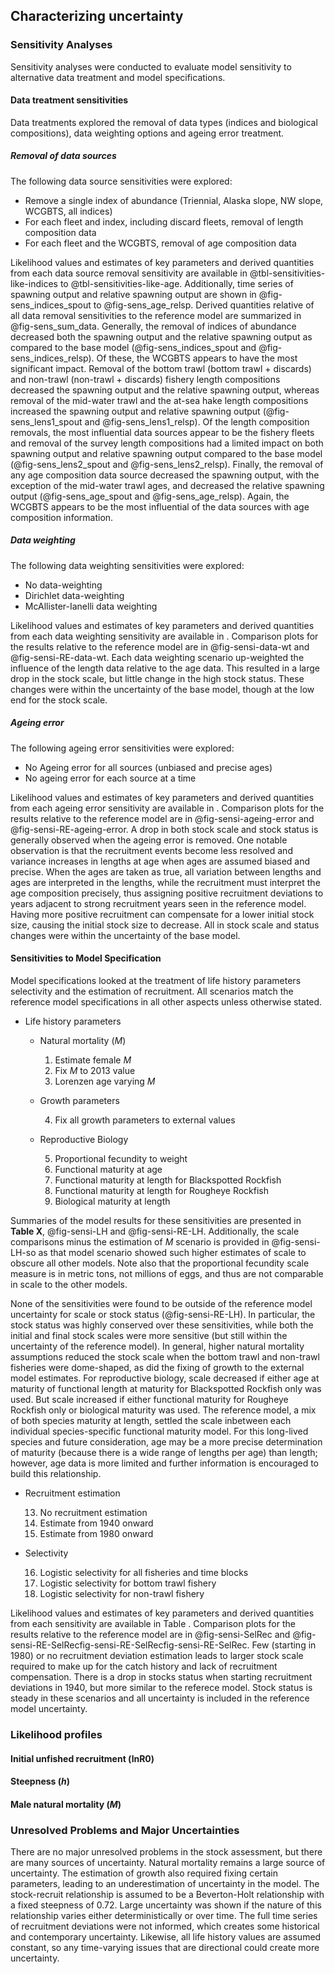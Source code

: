 ## Characterizing uncertainty

### Sensitivity Analyses {#sec-assmt-sens}

Sensitivity analyses were conducted to evaluate model sensitivity to alternative data treatment and model specifications.

#### Data treatment sensitivities

Data treatments explored the removal of data types (indices and biological compositions), data weighting options and ageing error treatment. 

##### Removal of data sources 

The following data source sensitivities were explored:

* Remove a single index of abundance (Triennial, Alaska slope, NW slope, WCGBTS, all indices)
* For each fleet and index, including discard fleets, removal of length composition data
* For each fleet and the WCGBTS, removal of age composition data

Likelihood values and estimates of key parameters and derived quantities from each data source removal sensitivity are available in @tbl-sensitivities-like-indices to @tbl-sensitivities-like-age. Additionally, time series of spawning output and relative spawning output are shown in @fig-sens_indices_spout to @fig-sens_age_relsp. Derived quantities relative of all data removal sensitivities to the reference model are summarized in @fig-sens_sum_data. Generally, the removal of indices of abundance decreased both the spawning output and the relative spawning output as compared to the base model (@fig-sens_indices_spout and @fig-sens_indices_relsp). Of these, the WCGBTS appears to have the most significant impact. Removal of the bottom trawl (bottom trawl + discards) and non-trawl (non-trawl + discards) fishery length compositions decreased the spawning output and the relative spawning output, whereas removal of the mid-water trawl and the at-sea hake length compositions increased the spawning output and relative spawning output (@fig-sens_lens1_spout and @fig-sens_lens1_relsp). Of the length composition removals, the most influential data sources appear to be the fishery fleets and removal of the survey length compositions had a limited impact on both spawning output and relative spawning output compared to the base model (@fig-sens_lens2_spout and @fig-sens_lens2_relsp). Finally, the removal of any age composition data source decreased the spawning output, with the exception of the mid-water trawl ages, and decreased the relative spawning output (@fig-sens_age_spout and @fig-sens_age_relsp). Again, the WCGBTS appears to be the most influential of the data sources with age composition information.

  	
##### Data weighting

The following data weighting sensitivities were explored:

* No data-weighting
* Dirichlet data-weighting
* McAllister-Ianelli data weighting

Likelihood values and estimates of key parameters and derived quantities from each data weighting sensitivity are available in . Comparison plots for the results relative to the reference model are in @fig-sensi-data-wt and @fig-sensi-RE-data-wt. Each data weighting scenario up-weighted the influence of the length data relative to the age data. This resulted in a large drop in the stock scale, but little change in the high stock status. These changes were within the uncertainty of the base model, though at the low end for the stock scale.


##### Ageing error

The following ageing error sensitivities were explored:

  * No Ageing error for all sources (unbiased and precise ages)
  * No ageing error for each source at a time

Likelihood values and estimates of key parameters and derived quantities from each ageing error sensitivity are available in . Comparison plots for the results relative to the reference model are in @fig-sensi-ageing-error and @fig-sensi-RE-ageing-error. A drop in both stock scale and stock status is generally observed when the ageing error is removed. One notable observation is that the recruitment events become less resolved and variance increases in lengths at age when ages are assumed biased and precise. When the ages are taken as true, all variation between lengths and ages are interpreted in the lengths, while the recruitment must interpret the age composition precisely, thus assigning positive recruitment deviations to years adjacent to strong recruitment years seen in the reference model. Having more positive recruitment can compensate for a lower initial stock size, causing the initial stock size to decrease. All in stock scale and status changes were within the uncertainty of the base model.


#### Sensitivities to Model Specification  {#senstivities}

Model specifications looked at the treatment of life history parameters selectivity and the estimation of recruitment. All scenarios match the reference model specifications in all other aspects unless otherwise stated.

* Life history parameters

	* Natural mortality ($M$)

		1. Estimate female $M$
		2. Fix $M$ to 2013 value		
		3. Lorenzen age varying $M$
	
	* Growth parameters

	 	4. Fix all growth parameters to external values

	* Reproductive Biology

		5. Proportional fecundity to weight
		6. Functional maturity at age
		7. Functional maturity at length for Blackspotted Rockfish
		8. Functional maturity at length for Rougheye Rockfish
		9. Biological maturity at length

	
Summaries of the model results for these sensitivities are presented in **Table X**, @fig-sensi-LH and @fig-sensi-RE-LH. Additionally, the scale comparisons minus the estimation of $M$ scenario is provided in @fig-sensi-LH-so as that model scenario showed such higher estimates of scale to obscure all other models. Note also that the proportional fecundity scale measure is in metric tons, not millions of eggs, and thus are not comparable in scale to the other models.

None of the sensitivities were found to be outside of the reference model uncertainty for scale or stock status (@fig-sensi-RE-LH). In particular, the stock status was highly conserved over these sensitivities, while both the initial and final stock scales were more sensitive (but still within the uncertainty of the reference model). In general, higher natural mortality assumptions reduced the stock scale when the bottom trawl and non-trawl fisheries were dome-shaped, as did the fixing of growth to the external model estimates. For reproductive biology, scale decreased if either age at maturity of functional length at maturity for Blackspotted Rockfish only was used. But scale increased if either functional maturity for Rougheye Rockfish only or biological maturity was used. The reference model, a mix of both species maturity at length, settled the scale inbetween each individual species-specific functional maturity model. For this long-lived species and future consideration, age may be a more precise determination of maturity (because there is a wide range of lengths per age) than length; however, age data is more limited and further information is encouraged to build this relationship. 


* Recruitment estimation

 	13. No recruitment estimation
 	14. Estimate from 1940 onward
	15. Estimate from 1980 onward
	
* Selectivity

	16. Logistic selectivity for all fisheries and time blocks
	17. Logistic selectivity for bottom trawl fishery
	18. Logistic selectivity for non-trawl fishery
 
Likelihood values and estimates of key parameters and derived quantities from each sensitivity are available in Table . Comparison plots for the results relative to the reference model are in @fig-sensi-SelRec and @fig-sensi-RE-SelRecfig-sensi-RE-SelRecfig-sensi-RE-SelRec. Few (starting in 1980) or no recruitment deviation estimation leads to larger stock scale required to make up for the catch history and lack of recruitment compensation. There is a drop in stocks status when starting recruitment deviations in 1940, but more similar to the referece model. Stock status is steady in these scenarios and all uncertainty is included in the reference model uncertainty. 


### Likelihood profiles

#### Initial unfished recruitment (lnR0)


#### Steepness ($h$)


#### Male natural mortality ($M$)


### Unresolved Problems and Major Uncertainties

There are no major unresolved problems in the stock assessment, but there are many sources of uncertainty. Natural mortality remains a large source of uncertainty. The estimation of growth also required fixing certain parameters, leading to an underestimation of uncertainty in the model. The stock-recruit relationship is assumed to be a Beverton-Holt relationship with a fixed steepness of 0.72. Large uncertainty was shown if the nature of this relationship varies either deterministically or over time. The full time series of recruitment deviations were not informed, which creates some historical and contemporary uncertainty. Likewise, all life history values are assumed constant, so any time-varying issues that are directional could create more uncertainty. 
